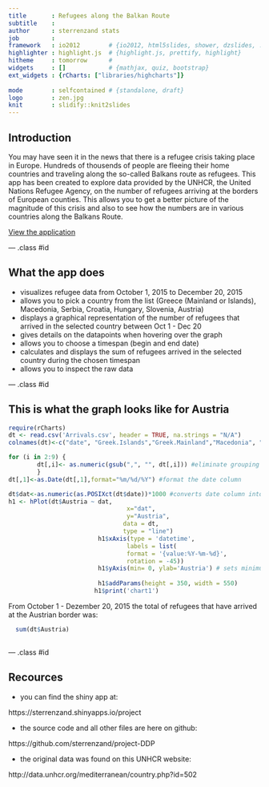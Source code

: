 ```yaml
---
title       : Refugees along the Balkan Route
subtitle    : 
author      : sterrenzand stats 
job         : 
framework   : io2012        # {io2012, html5slides, shower, dzslides, ...}
highlighter : highlight.js  # {highlight.js, prettify, highlight}
hitheme     : tomorrow      # 
widgets     : []            # {mathjax, quiz, bootstrap} 
ext_widgets : {rCharts: ["libraries/highcharts"]}
       
mode        : selfcontained # {standalone, draft}
logo        : zen.jpg
knit        : slidify::knit2slides
---
```


## Introduction

You may have seen it in the news that there is a refugee crisis taking place in Europe. 
Hundreds of thousends of people are fleeing their home countries and traveling along the so-called Balkans route as refugees. This app has been created to explore data provided by the UNHCR, the United Nations Refugee Agency, on the number of refugees arriving at the borders of European counties. This allows you to get a better picture of the magnitude of this crisis and also to see how the numbers are in various countries along the Balkans Route.

                                
[View the application](https://sterrenzand.shinyapps.io/project)

--- .class #id 

## What the app does


* visualizes refugee data from October 1, 2015 to December 20, 2015
* allows you to pick a country from the list (Greece (Mainland or Islands), Macedonia, Serbia, Croatia, Hungary, Slovenia, Austria)
* displays a graphical representation of the number of refugees that arrived in the selected country between Oct 1 - Dec 20
* gives details on the datapoints when hovering over the graph
* allows you to choose a timespan (begin and end date)
* calculates and displays the sum of refugees arrived in the selected country during the chosen timespan 
* allows you to inspect the raw data



                                                                                    

--- .class #id 


## This is what the graph looks like for Austria


```r
require(rCharts)
dt <- read.csv('Arrivals.csv', header = TRUE, na.strings = "N/A")
colnames(dt)<-c("date", "Greek.Islands","Greek.Mainland","Macedonia", "Serbia", "Croatia", "Hungary","Slovenia","Austria")

for (i in 2:9) {
        dt[,i]<- as.numeric(gsub(",", "", dt[,i])) #eliminate grouping commas
        }
dt[,1]<-as.Date(dt[,1],format="%m/%d/%Y") #format the date column

dt$dat<-as.numeric(as.POSIXct(dt$date))*1000 #converts date column into format that displays nicely
h1 <- hPlot(dt$Austria ~ dat,
                                 x="dat",
                                 y="Austria",
                                data = dt, 
                                type = "line")
                         h1$xAxis(type = 'datetime',
                                 labels = list(
                                 format = '{value:%Y-%m-%d}',
                                 rotation = -45))
                         h1$yAxis(min= 0, ylab='Austria') # sets minimum values of y to 0
                        
                         h1$addParams(height = 350, width = 550)
                        h1$print('chart1')
```

From October 1 - Dezember 20, 2015 the total of refugees that have arrived at the Austrian border was:

```r
                        
  sum(dt$Austria)
                        
```

--- .class #id 
 

## Recources
 * you can find the shiny app at: 
 
 https://sterrenzand.shinyapps.io/project

 * the source code and all other files are here on github:
 
 https://github.com/sterrenzand/project-DDP
 
 * the original data was found on this UNHCR website:
 
 http://data.unhcr.org/mediterranean/country.php?id=502





